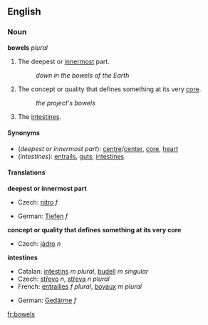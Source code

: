 ==English==
===Noun===
'''bowels''' ''plural''

#The deepest or [[innermost]] part.
#:''down in the bowels of the Earth''
#The concept or quality that defines something at its very [[core]].
#:''the project's bowels''
#The [[intestines]].

====Synonyms====
*(''deepest or innermost part''): [[centre]]/[[center]], [[core]], [[heart]]
*(''intestines''): [[entrails]], [[gut]]s, [[intestine]]s

====Translations====

'''deepest or innermost part'''
{{top}}
*Czech: [[nitro#Czech|nitro]] ''f''
{{mid}}
*German: [[Tiefen]] ''f''
{{bottom}}

'''concept or quality that defines something at its very core'''
{{top}}
*Czech: [[jádro]] ''n''
{{mid}}
{{bottom}}

'''intestines'''
{{top}}
*Catalan: [[intestins]] ''m plural'', [[budell]] ''m singular''
*Czech: [[střevo]] ''n'', [[střeva]] ''n plural''
*French: [[entrailles]] ''f plural'', [[boyaux]] ''m plural''
{{mid}}
*German: [[Gedärme]] ''f''
{{bottom}}

[[fr:bowels]]
